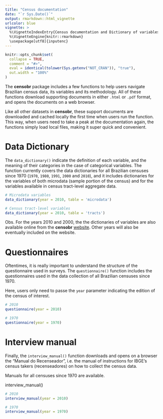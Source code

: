 ```yaml
---
title: "Census documentation"
date: "`r Sys.Date()`"
output: rmarkdown::html_vignette
urlcolor: blue
vignette: >
  %\VignetteIndexEntry{Census documentation and Dictionary of variables}
  %\VignetteEngine{knitr::rmarkdown}
  \usepackage[utf8]{inputenc}
---
```


```r
knitr::opts_chunk$set(
  collapse = TRUE,
  comment = "#>",
  eval = identical(tolower(Sys.getenv("NOT_CRAN")), "true"),
  out.width = "100%"
)
```

The **censobr** package includes a few functions to help users navigate Brazilian census data, its variables and its methodology. All of these functions download supporting documents in either `.html` or `.pdf` format, and opens the documents on a web browser.

Like all other datasets in **censobr**, these support documents are downloaded and cached locally the first time when users run the function. This way, when users need to take a peak at the documentation again, the functions simply load local files, making it super quick and convenient.


# Data Dictionary

The `data_dictionary()` indicate the definition of each variable, and the meaning of their categories in the case of categorical variables. The function currently covers the data dictionaries for all Brazilian censuses since 1970 (`1970`, `1980`, `1991`, `2000` and `2010`), and it includes dictionaries for the variables of both microdata (sample portion of the census) and for the variables available in census tract-level aggregate data.


```r
# Microdata variables
data_dictionary(year = 2010, table = 'microdata')

# Census tract-level variables
data_dictionary(year = 2010, table = 'tracts')
```

Obs. For the years 2010 and 2000, the the dictionaries of variables are also available online from the **censobr** [website](https://ipeagit.github.io/censobr/index.html). Other years will also be eventually included on the website.

# Questionnaires

Oftentimes, it is really important to understand the structure of the questionnaire used in surveys. The `questionnaire()` function includes the questionnaires used in the data collection of all Brazilian censuses since 1970.

Here, users only need to passe the `year` parameter indicating the edition of the census of interest.

```r
# 2010
questionnaire(year = 2010)

# 1970
questionnaire(year = 1970)
```


# Interview manual

Finally, the `interview_manual()` function downloads and opens on a browser the "Manual do Recenseador", i.e. the manual of instructions for IBGE's census takers (recenseadores) on how to collect the census data.

Manuals for all censuses since 1970 are available.



interview_manual()
```r
# 2010
interview_manual(year = 2010)

# 1970
interview_manual(year = 1970)
```


